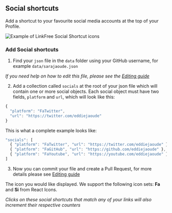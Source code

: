 
## Social shortcuts

Add a shortcut to your favourite social media accounts at the top of your Profile.

![Example of LinkFree Social Shortcut icons](https://user-images.githubusercontent.com/624760/208973239-cc6a8541-3e34-47fd-8f76-104a3cf6ee4f.png)

### Add Social shortcuts

1. Find your `json` file in the `data` folder using your GitHub username, for example `data/sarajaoude.json`

_If you need help on how to edit this file, please see the [Editing guide](/docs/how-to-guides/editing)_

2. Add a collection called `socials` at the root of your json file which will contain one or more social objects. Each social object must have two fields, `platform` and `url`, which will look like this:

```js
{
  "platform": "FaTwitter",
  "url": "https://twitter.com/eddiejaoude"
}
```

This is what a complete example looks like:

```js
"socials": [
  { "platform": "FaTwitter", "url": "https://twitter.com/eddiejaoude" },
  { "platform": "FaGitHub", "url": "https://github.com/eddiejaoude" },
  { "platform": "FaYoutube", "url": "https://youtube.com/eddiejaoude" }
]
```

3. Now you can commit your file and create a Pull Request, for more details please see [Editing guide](/docs/how-to-guides/editing)

The icon you would like displayed. We support the following icon sets: **Fa** and **Si** from React Icons.

_Clicks on these social shortcuts that match any of your links will also increment their respective counters_

